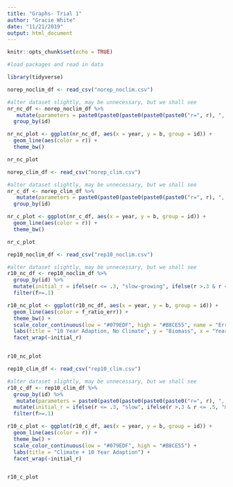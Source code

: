 ```yaml
---
title: "Graphs- Trial 1"
author: "Gracie White"
date: "11/21/2019"
output: html_document
---
```


```r
knitr::opts_chunk$set(echo = TRUE)
```


```r
#load packages and read in data 

library(tidyverse)

norep_noclim_df <- read_csv("norep_noclim.csv")

#alter dataset slightly, may be unnecessary, but we shall see 
nr_nc_df <- norep_noclim_df %>%
   mutate(parameters = paste0(paste0(paste0(paste0(paste0("r=", r), ", f="), f), ", err="), f_ratio_err)) %>% 
  group_by(id)

nr_nc_plot <- ggplot(nr_nc_df, aes(x = year, y = b, group = id)) +
  geom_line(aes(color = r)) +
  theme_bw()

nr_nc_plot

```


```r
norep_clim_df <- read_csv("norep_clim.csv")

#alter dataset slightly, may be unnecessary, but we shall see 
nr_c_df <- norep_clim_df %>%
   mutate(parameters = paste0(paste0(paste0(paste0(paste0("r=", r), ", f="), f), ", err="), f_ratio_err)) %>% 
  group_by(id)

nr_c_plot <- ggplot(nr_c_df, aes(x = year, y = b, group = id)) +
  geom_line(aes(color = r)) +
  theme_bw()

nr_c_plot
```



```r
rep10_noclim_df <- read_csv("rep10_noclim.csv")

#alter dataset slightly, may be unnecessary, but we shall see 
r10_nc_df <- rep10_noclim_df %>%
  group_by(id) %>% 
  mutate(initial_r = ifelse(r <= .3, "slow-growing", ifelse(r >.3 & r <= .5, "medium-growing", "fast-growing"))) %>% 
  filter(f>=.1)

r10_nc_plot <- ggplot(r10_nc_df, aes(x = year, y = b, group = id)) +
  geom_line(aes(color = f_ratio_err)) +
  theme_bw() +
  scale_color_continuous(low = "#079EDF", high = "#B8CE55", name = "Error Ratio") +
  labs(title = "10 Year Adaption, No Climate", y = "Biomass", x = "Year") +
  facet_wrap(~initial_r)


r10_nc_plot
```




```r
rep10_clim_df <- read_csv("rep10_clim.csv")

#alter dataset slightly, may be unnecessary, but we shall see 
r10_c_df <- rep10_clim_df %>%
  group_by(id) %>%
   mutate(parameters = paste0(paste0(paste0(paste0(paste0("r=", r), ", f="), f), ", err="), f_ratio_err)) %>% 
  mutate(initial_r = ifelse(r <= .3, "slow", ifelse(r >.3 & r <= .5, "medium", "fast"))) %>% 
  filter(f>=.1)

r10_c_plot <- ggplot(r10_c_df, aes(x = year, y = b, group = id)) +
  geom_line(aes(color = r)) +
  theme_bw() +
  scale_color_continuous(low = "#079EDF", high = "#B8CE55") +
  labs(title = "Climate + 10 Year Adaption") +
  facet_wrap(~initial_r)


r10_c_plot
```

